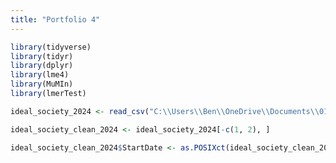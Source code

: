```yaml
---
title: "Portfolio 4"
---
```


```r
library(tidyverse) 
library(tidyr)
library(dplyr)
library(lme4)
library(MuMIn)
library(lmerTest)
```



```r
ideal_society_2024 <- read_csv("C:\\Users\\Ben\\OneDrive\\Documents\\01Wake Forest\\Research\\IdealSocietyData\\Spring2024IdealSociety_Clean.csv")
```

```r
ideal_society_clean_2024 <- ideal_society_2024[-c(1, 2), ]

ideal_society_clean_2024$StartDate <- as.POSIXct(ideal_society_clean_2024$StartDate, format="%Y-%m-%d %H:%M:%S", tz="UTC")



```